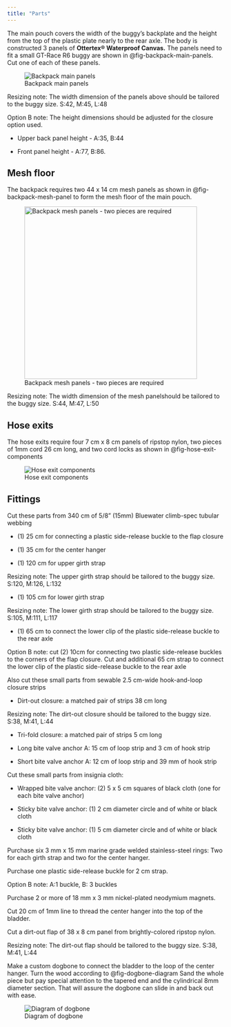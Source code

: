 ```yaml
---
title: "Parts"
---
```


The main pouch covers the width of the buggy's backplate and the height from the top of the plastic plate nearly to the rear axle. The body is constructed 3 panels of **Ottertex® Waterproof Canvas.** The panels need to fit a small GT-Race R6 buggy are shown in @fig-backpack-main-panels. Cut one of each of these panels.

![Backpack main panels](images/backpack-main-panels.jpg){#fig-backpack-main-panels fig-alt="Backpack main panels" fig-align="center"}

::: resizing
Resizing note: The width dimension of the panels above should be tailored to the buggy size. S:42, M:45, L:48
:::

::: option-b
Option B note: The height dimensions should be adjusted for the closure option used.

-   Upper back panel height - A:35, B:44

-   Front panel height - A:77, B:86.
:::

## Mesh floor

The backpack requires two 44 x 14 cm mesh panels as shown in @fig-backpack-mesh-panel to form the mesh floor of the main pouch.

![Backpack mesh panels - two pieces are required](images/backpack-mesh-panel.jpg){#fig-backpack-mesh-panel fig-alt="Backpack mesh panels - two pieces are required" fig-align="center" width="400"}

::: resizing
Resizing note: The width dimension of the mesh panelshould be tailored to the buggy size. S:44, M:47, L:50
:::

## Hose exits

The hose exits require four 7 cm x 8 cm panels of ripstop nylon, two pieces of 1mm cord 26 cm long, and two cord locks as shown in @fig-hose-exit-components

![Hose exit components](images/hose-exit-components.jpg){#fig-hose-exit-components fig-alt="Hose exit components" fig-align="center"}

## Fittings

Cut these parts from 340 cm of 5/8" (15mm) Bluewater climb-spec tubular webbing

-   \(1\) 25 cm for connecting a plastic side-release buckle to the flap closure

-   \(1\) 35 cm for the center hanger

-   \(1\) 120 cm for upper girth strap

::: resizing
Resizing note: The upper girth strap should be tailored to the buggy size. S:120, M:126, L:132
:::

-   \(1\) 105 cm for lower girth strap

::: resizing
Resizing note: The lower girth strap should be tailored to the buggy size. S:105, M:111, L:117
:::

-   \(1\) 65 cm to connect the lower clip of the plastic side-release buckle to the rear axle

::: option-b
Option B note: cut (2) 10cm for connecting two plastic side-release buckles to the corners of the flap closure. Cut and additional 65 cm strap to connect the lower clip of the plastic side-release buckle to the rear axle
:::

Also cut these small parts from sewable 2.5 cm-wide hook-and-loop closure strips

-   Dirt-out closure: a matched pair of strips 38 cm long

::: resizing
Resizing note: The dirt-out closure should be tailored to the buggy size. S:38, M:41, L:44
:::

-   Tri-fold closure: a matched pair of strips 5 cm long

-   Long bite valve anchor A: 15 cm of loop strip and 3 cm of hook strip

-   Short bite valve anchor A: 12 cm of loop strip and 39 mm of hook strip

Cut these small parts from insignia cloth:

-   Wrapped bite valve anchor: (2) 5 x 5 cm squares of black cloth (one for each bite valve anchor)

-   Sticky bite valve anchor: (1) 2 cm diameter circle and of white or black cloth

-   Sticky bite valve anchor: (1) 5 cm diameter circle and of white or black cloth

Purchase six 3 mm x 15 mm marine grade welded stainless-steel rings: Two for each girth strap and two for the center hanger.

Purchase one plastic side-release buckle for 2 cm strap.

::: option-b
Option B note: A:1 buckle, B: 3 buckles
:::

Purchase 2 or more of 18 mm x 3 mm nickel-plated neodymium magnets.

Cut 20 cm of 1mm line to thread the center hanger into the top of the bladder.

Cut a dirt-out flap of 38 x 8 cm panel from brightly-colored ripstop nylon.

::: resizing
Resizing note: The dirt-out flap should be tailored to the buggy size. S:38, M:41, L:44
:::

Make a custom dogbone to connect the bladder to the loop of the center hanger. Turn the wood according to @fig-dogbone-diagram Sand the whole piece but pay special attention to the tapered end and the cylindrical 8mm diameter section. That will assure the dogbone can slide in and back out with ease.

![Diagram of dogbone](images/dogbone-diagram.jpg){#fig-dogbone-diagram}
